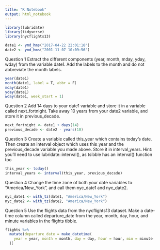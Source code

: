 ```yaml
---
title: "R Notebook"
output: html_notebook
---
```


```r
library(lubridate)
library(tidyverse)
library(nycflights13)

date1 <- ymd_hms("2017-04-22 22:01:18")
date2 <- ymd_hms("2001-11-07 10:09:56")
```

Question 1
Extract the different components (year, month, mday, yday, wday) from the variable date1. Add the labels to the month and do not abbreviate the month labels.

```r
year(date1)
month(date1, label = T, abbr = F)
mday(date1)
yday(date1)
wday(date1, week_start = 1)
```

Question 2
Add 14 days to your date1 variable and store it in a variable called next_fortnight. Take away 10 years from your date2 variable, and store it in previous_decade.
```r
next_fortnight <- date1 + days(14)
previous_decade <- date2 - years(10)
```

Question 3
Create a variable called this_year which contains today’s date. Then create an interval object which uses this_year and the previous_decade variable you made above. Store it in interval_years. Hint: you’ll need to use lubridate::interval(), as tsibble has an interval() function too
```r
this_year <- today()
interval_years <- interval(this_year, previous_decade)
```

Question 4
Change the time zone of both your date variables to “America/New_York”, and call them nyc_date1 and nyc_date2.
```r
nyc_date1 <- with_tz(date1, "America/New_York")
nyc_date2 <- with_tz(date2, "America/New_York")
```

Question 5
Use the flights data from the nycflights13 dataset. Make a date-time column called departure_date from the year, month, day, hour, and minute variables in the flights tibble.
```r
flights %>% 
  mutate(departure_date = make_datetime(
    year = year, month = month, day = day, hour = hour, min = minute
  ))
```